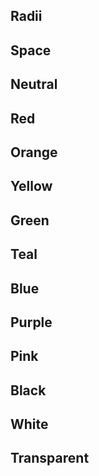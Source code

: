 
## Radii
<RadiiGroup />

## Space
<SpaceGroup />

## Neutral
<ColorGroup color="neutral" />

## Red
<ColorGroup color="red" />

## Orange
<ColorGroup color="orange" />

## Yellow
<ColorGroup color="yellow" />

## Green
<ColorGroup color="green" />

## Teal
<ColorGroup color="teal" />

## Blue
<ColorGroup color="blue" />

## Purple
<ColorGroup color="purple" />

## Pink
<ColorGroup color="pink" />

## Black
<ColorGroup color="black" />

## White
<ColorGroup color="white" />

## Transparent
<ColorGroup color="transparent" />


